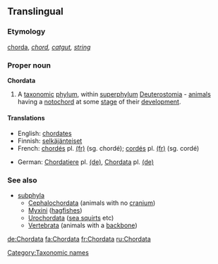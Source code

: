 ==Translingual==

===Etymology===
{{L.}} [[chorda]], ''[[chord]], [[catgut]], [[string]]''

===Proper noun===
{{wikipedia}}
'''Chordata'''

# A [[taxonomic]] [[phylum]], within [[superphylum]] [[Deuterostomia]] - [[animal]]s having a [[notochord]] at some [[stage]] of their [[development]].

====Translations====
{{trans-top|a taxonomic phylum, within superphylum Deuterostomia}}
* English: [[chordates]]
* Finnish: [[selkäjänteiset]]
* French: [[chordés]] {{m}} pl. [[:fr:chordés|(fr)]] (sg. chordé); [[cordés]] {{m}} pl. [[:fr:cordés|(fr)]] (sg. cordé)
{{trans-mid}}
* German: [[Chordatiere]] {{f}} pl. [[:de:Chordatiere|(de)]], [[Chordata]] {{n}} pl. [[:de:Chordata|(de)]]
{{trans-bottom}}

===See also===
{{wikispecies}}
* [[subphyla]]
** [[Cephalochordata]] (animals with no [[cranium]])
** [[Myxini]] ([[hagfish]]es)
** [[Urochordata]] ([[sea squirt]]s etc)
** [[Vertebrata]] (animals with a [[backbone]])

[[Category:Taxonomic names]]

[[de:Chordata]]
[[fa:Chordata]]
[[fr:Chordata]]
[[ru:Chordata]]